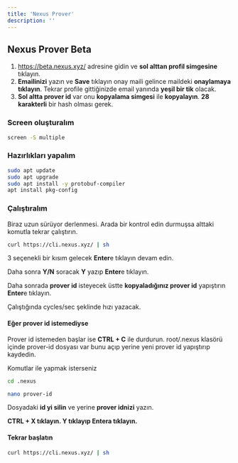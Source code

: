 ```yaml
---
title: 'Nexus Prover'
description: ''
---
```


## Nexus Prover Beta

1. https://beta.nexus.xyz/ adresine gidin ve **sol alttan profil simgesine** tıklayın.
2. **Emailinizi** yazın ve **Save** tıklayın onay maili gelince maildeki **onaylamaya tıklayın**. Tekrar profile gittiğinizde email yanında **yeşil bir tik** olacak.
3. **Sol altta prover id** var onu **kopyalama simgesi** ile **kopyalayın**. **28 karakterli** bir hash olması gerek.

### Screen oluşturalım

```bash
screen -S multiple
```

### Hazırlıkları yapalım

```bash
sudo apt update
sudo apt upgrade
sudo apt install -y protobuf-compiler
apt install pkg-config
```

### Çalıştıralım

Biraz uzun sürüyor derlenmesi. Arada bir kontrol edin durmuşsa alttaki komutla tekrar çalıştırın.

```bash
curl https://cli.nexus.xyz/ | sh
```
3 seçenekli bir kısım gelecek **Enter**e tıklayın devam edin.

Daha sonra **Y/N** soracak **Y** yazıp **Enter**e tıklayın.

Daha sonrada **prover id** isteyecek üstte **kopyaladığınız prover id** yapıştırın **Enter**e tıklayın.

Çalıştığında cycles/sec şeklinde hızı yazacak. 

#### Eğer prover id istemediyse

Prover id istemeden başlar ise **CTRL + C** ile durdurun.
root/.nexus klasörü içinde prover-id dosyası var bunu açıp yerine yeni prover id yapıştırıp kaydedin.

Komutlar ile yapmak isterseniz
```bash
cd .nexus

nano prover-id
```

Dosyadaki **id yi silin** ve yerine **prover idnizi** yazın.

**CTRL + X tıklayın. Y tıklayıp Entera tıklayın.**

#### Tekrar başlatın
```bash
curl https://cli.nexus.xyz/ | sh
```